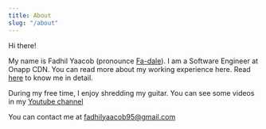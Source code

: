 ---
title: About
slug: "/about"
---

Hi there!

My name is Fadhil Yaacob (pronounce [Fa-dale](https://www.howtopronounce.com/fadale/)). I am a Software Engineer at Onapp CDN. You can read more about my working experience here. Read [here](/blog/greetings) to know me in detail.

During my free time, I enjoy shredding my guitar. You can see some videos in my [Youtube channel](https://www.youtube.com/user/piukul/)

You can contact me at [fadhilyaacob95@gmail.com](mailto:fadhilyaacob95@gmail.com)